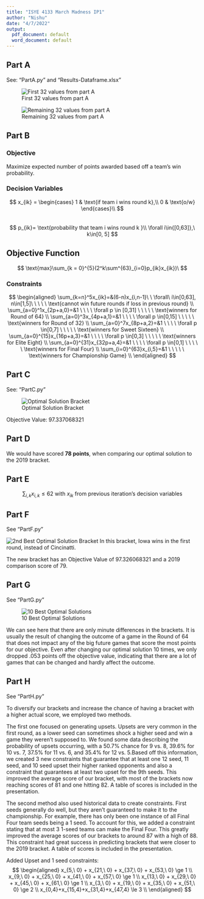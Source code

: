 ```yaml
---
title: "ISYE 4133 March Madness IP1"
author: "Nishu"
date: "4/7/2022"
output:
  pdf_document: default
  word_document: default
---
```


## Part A

See: "PartA.py" and "Results-Dataframe.xlsx"

![First 32 values from part A](Resultsxlsx.png)





![Remaining 32 values from part A](Resultsxlsx2.png)




## Part B

### Objective
Maximize expected number of points awarded based off a team's win probability.

### Decision Variables
$$
x_{ik} = \begin{cases}
1 & \text{if team i wins round k},\\ 
0 & \text{o/w} \end{cases}\\
$$  
$$
p_{ik}= \text{probability that team i wins round k }\\
\forall i\in{[0,63]},\ k\in[0, 5]
$$

## Objective Function
$$
\text{max}\sum_{k = 0}^{5}(2^k\sum^{63}_{i=0}p_{ik}x_{ik})\ 
$$  

### Constraints
$$
\begin{aligned}
\sum_{k=n}^5x_{ik}=&(6-n)x_{i,n-1}\ \ \forall\ i\in[0,63], n\in[1,5]\ \ \ \ \ \text{cannot win future rounds if loss in previous round} \\
\sum_{a=0}^1x_{2p+a,0}=&1 \ \ \ \ \forall p \in [0,31] \ \ \ \ \  \text{winners for Round of 64} \\
\sum_{a=0}^3x_{4p+a,1}=&1 \ \ \ \ \forall p \in[0,15] \ \ \ \ \ \text{winners for Round of 32} \\
\sum_{a=0}^7x_{8p+a,2}=&1 \ \ \ \ \forall p \in[0,7] \ \ \ \ \ \text{winners for Sweet Sixteen} \\
\sum_{a=0}^{15}x_{16p+a,3}=&1 \ \ \ \ \forall p \in[0,3] \ \ \ \ \ \text{winners for Elite Eight} \\
\sum_{a=0}^{31}x_{32p+a,4}=&1 \ \ \ \ \forall p \in[0,1] \ \ \ \ \ \text{winners for Final Four} \\
\sum_{i=0}^{63}x_{i,5}=&1 \ \ \ \ \ \text{winners for Championship Game} \\
\end{aligned}
$$


## Part C

See: "PartC.py"

![Optimal Solution Bracket](4133ProjectOutput.jpeg)

Objective Value: 97.337068321


## Part D

We would have scored **78 points**, when comparing our optimal solution to the 2019 bracket.

## Part E

$$
\sum_{i,k}x_{i,k} \le 62 \text{   with }x_{ik}\text{ from previous iteration's decision variables} 
$$



## Part F

See "PartF.py"

![2nd Best Optimal Solution Bracket](4133ProjectOutput2.jpeg)
In this bracket, Iowa wins in the first round, instead of Cincinatti.

The new bracket has an Objective Value of 97.326068321 and a 2019 comparison score of 79.


## Part G

See "PartG.py"

![10 Best Optimal Solutions](10bracketspart)

We can see here that there are only minute differences in the brackets. It is usually the result of changing the outcome of a game in the Round of 64 that does not impact any of the big future games that score the most points for our objective. Even after changing our optimal solution 10 times, we only dropped .053 points off the objective value, indicating that there are a lot of games that can be changed and hardly affect the outcome.

## Part H

See "PartH.py"

To diversify our brackets and increase the chance of having a bracket with a higher actual score, we employed two methods. 

The first one focused on generating upsets. Upsets are very common in the first round, as a lower seed can sometimes shock a higher seed and win a game they weren't supposed to. We found some data describing the probability of upsets occurring, with a 50.7% chance for 9 vs. 8, 39.6% for 10 vs. 7, 37.5% for 11 vs. 6, and 35.4% for 12 vs. 5.Based off this information, we created 3 new constraints that guarantee that at least one 12 seed, 11 seed, and 10 seed upset their higher ranked opponents and also a constraint that guarantees at least two upset for the 9th seeds. This improved the average score of our bracket, with most of the brackets now reaching scores of 81 and one hitting 82. A table of scores is included in the presentation.

The second method also used historical data to create constraints. First seeds generally do well, but they aren't guaranteed to make it to the championship. For example, there has only been one instance of all Final Four team seeds being a 1 seed. To account for this, we added a constraint stating that at most 3 1-seed teams can make the Final Four. This greatly improved the average scores of our brackets to around 87 with a high of 88. This constraint had great success in predicting brackets that were closer to the 2019 bracket. A table of scores is included in the presentation.

Added Upset and 1 seed constraints:
$$
\begin{aligned}
x_{5,\ 0} + x_{21,\ 0} + x_{37,\ 0} + x_{53,\ 0} \ge 1 \\
x_{9,\ 0} + x_{25,\ 0} + x_{41,\ 0} + x_{57,\ 0} \ge 1 \\ 
x_{13,\ 0} + x_{29,\ 0} + x_{45,\ 0} + x_{61,\ 0} \ge 1 \\ 
x_{3,\ 0} + x_{19,\ 0} + x_{35,\ 0} + x_{51,\ 0} \ge 2 \\
x_{0,4}+x_{15,4}+x_{31,4}+x_{47,4} \le 3 \\
\end{aligned}
$$  






